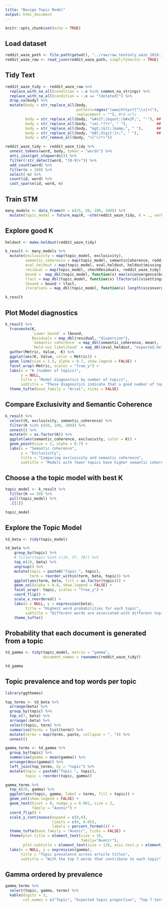 ```yaml
---
title: "Navigo Topic Model"
output: html_document
---
```


```r
knitr::opts_chunk$set(echo = TRUE)
```

## Load dataset

```r
reddit_waze_path <- file.path(getwd(), "../raw/raw_textonly_waze_2019.json")
reddit_waze_raw <- read_json(reddit_waze_path, simplifyVector = TRUE)
```

## Tidy Text

```r
reddit_waze_tidy <- reddit_waze_raw %>% 
  replace_with_na_all(condition = ~.x %in% common_na_strings) %>% 
  replace_with_na_all(condition = ~.x == "[deleted]") %>% 
  drop_na(body) %>% 
  mutate(body = str_replace_all(body, 
                                pattern=regex("(www|https?[^\\s]+)"), 
                                replacement = ""), #rm urls
         body = str_replace_all(body, "&#x27;|&quot;|&#x2F;", "'"), ## weird encoding
         body = str_replace_all(body, "<a(.*?)>", " "),             ## links 
         body = str_replace_all(body, "&gt;|&lt;|&amp;", " "),      ## html yuck
         body = str_replace_all(body, "&#[:digit:]+;", " "),        ## html yuck
         body = str_remove_all(body, "<[^>]*>")) 

reddit_waze_tidy <- reddit_waze_tidy %>% 
  unnest_tokens(word, body, token = "words") %>% 
  anti_join(get_stopwords()) %>% 
  filter(!str_detect(word, "[0-9]+")) %>% 
  add_count(word) %>% 
  filter(n > 100) %>% 
  select(-n) %>% 
  count(id, word) %>% 
  cast_sparse(id, word, n)
```

## Train STM

```r
many_models <- data_frame(K = c(25, 50, 100, 200)) %>%
  mutate(topic_model = future_map(K, ~stm(reddit_waze_tidy, K = ., verbose = FALSE)))
```

## Explore good K

```r
heldout <- make.heldout(reddit_waze_tidy)

k_result <- many_models %>%
  mutate(exclusivity = map(topic_model, exclusivity),
         semantic_coherence = map(topic_model, semanticCoherence, reddit_waze_tidy),
         eval_heldout = map(topic_model, eval.heldout, heldout$missing),
         residual = map(topic_model, checkResiduals, reddit_waze_tidy),
         bound =  map_dbl(topic_model, function(x) max(x$convergence$bound)),
         lfact = map_dbl(topic_model, function(x) lfactorial(x$settings$dim$K)),
         lbound = bound + lfact,
         iterations = map_dbl(topic_model, function(x) length(x$convergence$bound)))

k_result
```

## Plot Model diagnostics

```r
k_result %>%
  transmute(K,
            `Lower bound` = lbound,
            Residuals = map_dbl(residual, "dispersion"),
            `Semantic coherence` = map_dbl(semantic_coherence, mean),
            `Held-out likelihood` = map_dbl(eval_heldout, "expected.heldout")) %>%
  gather(Metric, Value, -K) %>%
  ggplot(aes(K, Value, color = Metric)) +
  geom_line(size = 1.5, alpha = 0.7, show.legend = FALSE) +
  facet_wrap(~Metric, scales = "free_y") +
  labs(x = "K (number of topics)",
       y = NULL,
       title = "Model diagnostics by number of topics",
       subtitle = "These diagnostics indicate that a good number of topics would be around 48") +
  theme_tufte(base_family = "Arial", ticks = FALSE)
```

## Compare Exclusivity and Semantic Coherence

```r
k_result %>%
  select(K, exclusivity, semantic_coherence) %>%
  filter(K %in% c(50, 100, 200)) %>%
  unnest() %>%
  mutate(K = as.factor(K)) %>%
  ggplot(aes(semantic_coherence, exclusivity, color = K)) +
  geom_point(size = 2, alpha = 0.7) +
  labs(x = "Semantic coherence",
       y = "Exclusivity",
       title = "Comparing exclusivity and semantic coherence",
       subtitle = "Models with fewer topics have higher semantic coherence for more topics, but lower exclusivity")
```

## Choose a the topic model with best K

```r
topic_model <- k_result %>% 
  filter(K == 50) %>% 
  pull(topic_model) %>% 
  .[[1]]

topic_model
```


## Explore the Topic Model

```r
td_beta <- tidy(topic_model)

td_beta %>%
    group_by(topic) %>%
    # filter(topic %in% c(19, 37, 78)) %>% 
    top_n(10, beta) %>%
    ungroup() %>%
    mutate(topic = paste0("Topic ", topic),
           term = reorder_within(term, beta, topic)) %>%
    ggplot(aes(term, beta, fill = as.factor(topic))) +
    geom_col(alpha = 0.8, show.legend = FALSE) +
    facet_wrap(~ topic, scales = "free_y") +
    coord_flip() +
    scale_x_reordered() +
    labs(x = NULL, y = expression(beta),
         title = "Highest word probabilities for each topic",
         subtitle = "Different words are associated with different topics") +
    theme_tufte()
```

## Probability that each document is generated from a topic

```r
td_gamma <- tidy(topic_model, matrix = "gamma",
                 document_names = rownames(reddit_waze_tidy))

td_gamma
```


## Topic prevalence and top words per topic

```r
library(ggthemes)

top_terms <- td_beta %>%
  arrange(beta) %>%
  group_by(topic) %>%
  top_n(7, beta) %>%
  arrange(-beta) %>%
  select(topic, term) %>%
  summarise(terms = list(term)) %>%
  mutate(terms = map(terms, paste, collapse = ", ")) %>% 
  unnest()

gamma_terms <- td_gamma %>%
  group_by(topic) %>%
  summarise(gamma = mean(gamma)) %>%
  arrange(desc(gamma)) %>%
  left_join(top_terms, by = "topic") %>%
  mutate(topic = paste0("Topic ", topic),
         topic = reorder(topic, gamma))

gamma_terms %>%
  top_n(20, gamma) %>%
  ggplot(aes(topic, gamma, label = terms, fill = topic)) +
  geom_col(show.legend = FALSE) +
  geom_text(hjust = 0, nudge_y = 0.001, size = 2,
            family = "Avenir") +
  coord_flip() +
  scale_y_continuous(expand = c(0,0),
                     limits = c(0, 0.05),
                     labels = percent_format()) +
  theme_tufte(base_family = "Avenir", ticks = FALSE) +
  theme(plot.title = element_text(size = 16,
                                  family="Avenir"),
        plot.subtitle = element_text(size = 13), axis.text.y = element_text(size = 5)) +
  labs(x = NULL, y = expression(gamma),
       title = "Topic prevalence across article titles",
       subtitle = "With the top 7 words that contribute to each topic")
```

## Gamma ordered by prevalence

```r
gamma_terms %>%
  select(topic, gamma, terms) %>%
  kable(digits = 3, 
        col.names = c("Topic", "Expected topic proportion", "Top 7 terms"))
```
